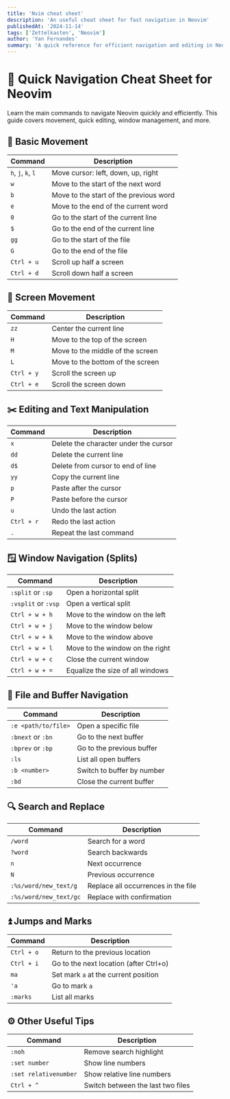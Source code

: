 ```yaml
---
title: 'Nvim cheat sheet'
description: 'An useful cheat sheet for fast navigation in Neovim'
publishedAt: '2024-11-14'
tags: ['Zettelkasten', 'Neovim']
author: 'Yan Fernandes'
summary: 'A quick reference for efficient navigation and editing in Neovim.'
---
```


# 🚀 Quick Navigation Cheat Sheet for Neovim

Learn the main commands to navigate Neovim quickly and efficiently. This guide covers movement, quick editing, window management, and more.

## 🎯 Basic Movement

| Command         | Description                                 |
|-----------------|---------------------------------------------|
| `h`, `j`, `k`, `l` | Move cursor: left, down, up, right       |
| `w`             | Move to the start of the next word          |
| `b`             | Move to the start of the previous word      |
| `e`             | Move to the end of the current word         |
| `0`             | Go to the start of the current line         |
| `$`             | Go to the end of the current line           |
| `gg`            | Go to the start of the file                 |
| `G`             | Go to the end of the file                   |
| `Ctrl + u`      | Scroll up half a screen                     |
| `Ctrl + d`      | Scroll down half a screen                   |

## 🏃 Screen Movement

| Command        | Description                                  |
|----------------|----------------------------------------------|
| `zz`           | Center the current line                      |
| `H`            | Move to the top of the screen                |
| `M`            | Move to the middle of the screen             |
| `L`            | Move to the bottom of the screen             |
| `Ctrl + y`     | Scroll the screen up                         |
| `Ctrl + e`     | Scroll the screen down                       |

## ✂️ Editing and Text Manipulation

| Command        | Description                                  |
|----------------|----------------------------------------------|
| `x`            | Delete the character under the cursor         |
| `dd`           | Delete the current line                       |
| `d$`           | Delete from cursor to end of line             |
| `yy`           | Copy the current line                         |
| `p`            | Paste after the cursor                        |
| `P`            | Paste before the cursor                       |
| `u`            | Undo the last action                          |
| `Ctrl + r`     | Redo the last action                          |
| `.`            | Repeat the last command                       |

## 🪟 Window Navigation (Splits)

| Command                | Description                                  |
|------------------------|----------------------------------------------|
| `:split` or `:sp`      | Open a horizontal split                      |
| `:vsplit` or `:vsp`    | Open a vertical split                        |
| `Ctrl + w + h`         | Move to the window on the left               |
| `Ctrl + w + j`         | Move to the window below                     |
| `Ctrl + w + k`         | Move to the window above                     |
| `Ctrl + w + l`         | Move to the window on the right              |
| `Ctrl + w + c`         | Close the current window                     |
| `Ctrl + w + =`         | Equalize the size of all windows             |

## 📁 File and Buffer Navigation

| Command                   | Description                               |
|---------------------------|-------------------------------------------|
| `:e <path/to/file>`       | Open a specific file                      |
| `:bnext` or `:bn`         | Go to the next buffer                     |
| `:bprev` or `:bp`         | Go to the previous buffer                 |
| `:ls`                     | List all open buffers                     |
| `:b <number>`             | Switch to buffer by number                |
| `:bd`                     | Close the current buffer                  |

## 🔍 Search and Replace

| Command                         | Description                           |
|----------------------------------|---------------------------------------|
| `/word`                         | Search for a word                     |
| `?word`                         | Search backwards                      |
| `n`                             | Next occurrence                       |
| `N`                             | Previous occurrence                   |
| `:%s/word/new_text/g`           | Replace all occurrences in the file   |
| `:%s/word/new_text/gc`          | Replace with confirmation             |

## ⏫ Jumps and Marks

| Command         | Description                                  |
|-----------------|----------------------------------------------|
| `Ctrl + o`      | Return to the previous location              |
| `Ctrl + i`      | Go to the next location (after Ctrl+o)       |
| `ma`            | Set mark `a` at the current position         |
| `'a`            | Go to mark `a`                               |
| `:marks`        | List all marks                               |

## ⚙️ Other Useful Tips

| Command             | Description                               |
|---------------------|-------------------------------------------|
| `:noh`              | Remove search highlight                   |
| `:set number`       | Show line numbers                         |
| `:set relativenumber` | Show relative line numbers              |
| `Ctrl + ^`          | Switch between the last two files         |
